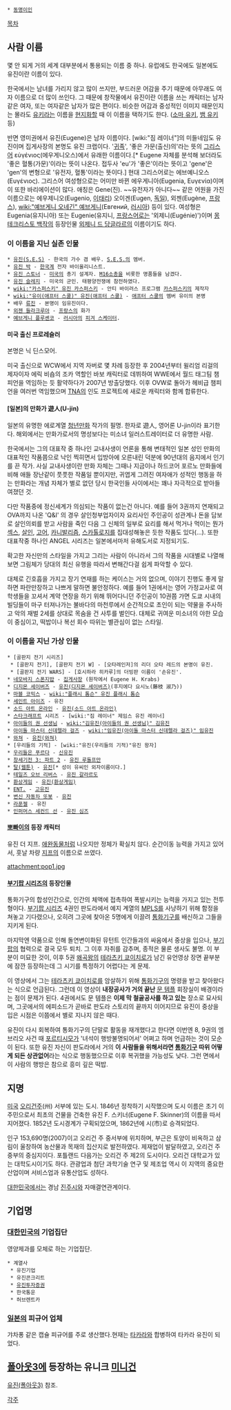 * [[동명이인]]

[[목차]]
== 사람 이름 ==
몇 안 되게 거의 세계 대부분에서 통용되는 이름 중 하나. 유럽에도 한국에도 일본에도 유진이란 이름이 있다.

한국에서는 남녀를 가리지 않고 많이 쓰지만, 부드러운 어감을 주기 때문에 아무래도 여자 이름으로 더 많이 쓰인다. 그 때문에 창작물에서 유진이란 이름을 쓰는 캐릭터는 남자같은 여자, 또는 여자같은 남자가 많은 편이다. 비슷한 어감과 중성적인 이미지 때문인지는 몰라도 [[유키]]라는 이름을 [[현지화]]할 때 이 이름을 택하기도 한다. ([[소마 유키]], [[뱀 유키]] 등)

반면 영미권에서 유진(Eugene)은 남자 이름이다. [wiki:"짐 레이너"]의 미들네임도 유진이며 집게사장의 본명도 유진 크랩이다. '[[귀족]]', '좋은 가문(출신)의'라는 뜻의 [[그리스어]] εὐγένιος(에우게니오스)에서 유래한 이름이다.[* Eugene 자체를 분석해 보더라도 '좋은 혈통(가문)'이라는 뜻이 나온다. 접두사 'eu'가 '좋은'이라는 뜻이고 'gene'은 'gen'의 변형으로 '유전자, 혈통'이라는 뜻이다.] 현대 그리스어로는 에브예니오스(Ευγένιος). 그리스어 여성형으로는 어미만 바뀐 에우게니아(Eugenia, Ευγενία)이며 이 또한 바리에이션이 많다. 애칭은 Gene(진). ~~유전자가 아니다~~ 같은 어원을 가진 이름으로는 에우제니오(Eugenio, [[이태리]]) 오이겐(Eugen, [[독일]]), 외젠(Eugène, [[프랑스]]), [[wiki:"예브게니 오네긴" 예브게니]](Евгений, [[러시아]]) 등이 있다. 여성형은 Eugenia(유지니아) 또는 Eugenie(유지니, [[프랑스어]]로는 '외제니(Eugénie)')이며 [[몽테크리스토 백작]]의 등장인물 [[외제니 드 당글라르]]의 이름이기도 하다.
=== 이 이름을 지닌 실존 인물 ===
 * [[유진(S.E.S)]] - 한국의 가수 겸 배우. [[S.E.S.]]의 멤버.
 * [[유진 박]] - [[한국]]계 전자 바이올리니스트.
 * [[유진 스토너]] - [[미국]]의 총기 설계자. [[M16]]소총을 비롯한 명품들을 남겼다.
 * [[유진 슬레지]] - 미국의 군인. 태평양전쟁에 참전하였다.
 * [[wiki:"카스퍼스키" 유진 카스퍼스키]] - 안티 바이러스 프로그램 [[카스퍼스키]]의 제작자
 * [[wiki:"유이(애프터 스쿨)" 유진(애프터 스쿨)]] - [[애프터 스쿨]]의 멤버 유이의 본명
 * 배우 [[류진]] - 본명이 임유진이다.
 * [[외젠 들라크루아]] - [[프랑스]]의 화가
 * [[예브게니 플루셴코]] - [[러시아]]의 [[피겨 스케이팅|피겨 스케이터]].
==== 미국 출신 프로레슬러 ====
본명은 닉 딘스모어.

미국 출신으로 WCW에서 지역 자버로 몇 차례 등장한 후 2004년부터 윌리엄 리걸의 제자이자 에릭 비숍의 조카 역할인 바보 캐릭터로 데뷔하여 WWE에서 월드 태그팀 챔피언을 역임하는 듯 활약하다가 2007년 방출당했다. 이후 OVW로 돌아가 헤비급 챔피언을 여러번 역임했으며 [[TNA]]의 인도 프로젝트에 새로운 캐릭터와 함께 합류한다.

==== [일본]의 만화가 遊人(U-jin) ====
일본의 유명한 에로계열 [[청년만화]] 작가의 필명. 한자로 遊人, 영어론 U-jin이라 표기한다. 해외에서는 만화가로서의 명성보다는 미소녀 일러스트레이터로 더 유명한 사람. 

한국에서는 그의 대표작 중 하나인 교내사생이 언론을 통해 변태적인 일본 성인 만화의 대표적인 작품쯤으로 낙인 찍히면서 입방아에 오른내린 덕분에 90년대의 음지에서 인기를 끈 작가. 사실 교내사생이란 만화 자체는 그때나 지금이나 하드코어 포르노 만화들에 비해 애들 장난같이 풋풋한 작품일 뿐이지만, 귀엽게 그려진 여자애가 성적인 행동을 하는 만화라는 개념 자체가 별로 없던 당시 한국인들 사이에서는 꽤나 자극적으로 받아들여졌던 것.

다만 작품중에 정신세계가 의심되는 작품이 없는건 아니다. 예를 들어 3권까지 연재되고 OVA까지 나온 'Q&I' 의 경우 살인청부업자이자 요리사인 주인공이 성관계나 돈을 담보로 살인의뢰를 받고 사람을 죽인 다음 그 신체의 일부로 요리를 해서 먹거나 먹이는 뭔가 [[섹스]], [[살인]], [[고어]], [[카니발리즘]], [[스카톨로지]]를 집대성해놓은 듯한 작품도 있다(…). 또한 대표작중 하나인 ANGEL 시리즈는 일본에서마저 유해도서로 지정되기도.

확고한 자신만의 스타일을 가지고 그리는 사람이 아니라서 그의 작품을 시대별로 나열해 보면 그림체가 당대의 최신 유행을 따라서 변해간다걸 쉽게 파악할 수 있다. 

대체로 긴호흡을 가지고 장기 연재를 하는 케이스는 거의 없으며, 이야기 진행도 좋게 말하면 파란만장하고 나쁘게 말하면 불안정하다. 예를 들어 1권에서는 영어 가정교사로 여학생들을 꼬셔서 계약 연장을 하기 위해 뛰어다니던 주인공이 10권쯤 가면 도쿄 시내의 빌딩들이 마구 터져나가는 불바다의 마천루에서 순간적으로 초인이 되는 약물을 주사하고 악의 재벌 2세를 상대로 목숨을 건 사투를 벌인다. 대체로 귀여운 미소녀의 야한 모습이 중심이고, 떡밥이나 복선 회수 따위는 별관심이 없는 스타일.         

=== 이 이름을 지닌 가상 인물 ===
 * [골판지 전기 시리즈]
  * [골판지 전기], [골판지 전기 W] - [오타레인저]의 리더 오타 레드의 본명이 유진.
  * [골판지 전기 WARS] - [호시하라 히카루]의 더빙판 이름이 '손유진'.
 * [[네모바지 스폰지밥]] - [[집게사장]] (원작에서 Eugene H. Krabs)
 * [[디지몬 세이버즈]] - [[유진(디지몬 세이버즈)]](후지에다 요시노(藤枝 淑乃))
 * [[마블 코믹스]] - [[wiki:"플래시 톰슨" 유진 플래시 톰슨]]
 * [[세인트 아이즈]] - 유진
 * [[소드 아트 온라인]] - [[유진(소드 아트 온라인)]]
 * [[스타크래프트]] 시리즈 - [wiki:"짐 레이너" 제임스 유진 레이너]
 * [[아이들의 권 선생님]] - [[wiki:"김유진(아이들의 권 선생님)" 김유진]]
 * [[아이돌 마스터 신데렐라 걸즈]] - [[wiki:"임유진(아이돌 마스터 신데렐라 걸즈)" 임유진]]
 * [[와쳐]] - [[유진(와쳐)]]
 * [우리들의 기적] - [wiki:"유진(우리들의 기적)"유진 왕자]
 * [[우리들은 푸르다]] - [[신유진]]
 * [[창세기전 3: 파트 2]] - [[유진 루돌프만]]
 * [[탈(웹툰)]] - [[유진(탈)|유진]][* 성이 유씨인 외자이름이다.]
 * [[테일즈 오브 리버스]] - [[유진 갈라르도]]
 * [[환상게임]] - [[유진(환상게임)]]
 * [[ENT.]] - [[고유진]]
 * [[변신 자동차 또봇]] - [[유진]]
 * [[라푼젤]] - 유진
 * [[인퍼머스 세컨드 선]] - [[유진 심즈]]

==== [[뽀빠이]]의 등장 캐릭터 ====
유진 더 지프. [[애완동물]]처럼 나오지만 정체가 확실치 않다. 순간이동 능력을 가지고 있어서, 훗날 차량 [[지프]]의 이름으로 쓰였다.

attachment:pop1.jpg

==== [[부기팝 시리즈]]의 등장인물 ====
통화기구의 합성인간으로, 인간의 체액에 접촉하여 폭발시키는 능력을 가지고 있는 전투형이다. [[부기팝 시리즈]] 4권인 판도라에서 예지 계열의 [[MPLS]]를 사냥하기 위해 함정을 쳐놓고 기다렸으나, 오히려 그곳에 찾아온 5명에게 이끌려 [[통화기구]]를 배신하고 그들을 지키게 된다.

마지막엔 약품으로 인해 돌연변이화된 뮤턴트 인간들과의 싸움에서 중상을 입으나, [[부기팝]]의 협력으로 결국 모두 퇴치. 그 이후 자취를 감추며, 종적은 물론 생사도 불명.
이 부분이 미묘한 것이, 이후 5권 [[왜곡왕]]의 [[테라츠키 쿄이치로]]가 남긴 유언영상 장면 끝부분에 잠깐 등장하는데 그 시기를 특정하기 어렵다는 게 문제.

이 영상에서 그는 [[테라츠키 쿄이치로]]를 암살하기 위해 [[통화기구]]의 명령을 받고 찾아왔다는 식으로 언급된다. 그런데 이 영상이 '''내장공사가 거의 끝난''' [[문 템플]] 회장실이 배경이라는 점이 문제가 된다. 4권에서도 문 템플은 '''이제 막 철골공사를 하고 있는''' 장소로 묘사되며, 그곳에서의 에피소드가 곧바로 판도라 스토리의 끝까지 이어지므로 유진이 중상을 입은 시점은 이쯤에서 별로 지나지 않은 때다.

유진이 다시 회복하여 통화기구의 단말로 활동을 재개했다고 한다면 이번엔 8, 9권의 엠브리오 사건 때 [[포르티시모]]가 '녀석이 행방불명되어서' 어쩌고 하며 언급하는 것이 모순이 된다. 또한 유진 자신이 판도라에서 거의 '''이 사람들을 위해서라면 [[통화기구]] 따위 어떻게 되든 상관없어'''라는 식으로 행동했으므로 이후 복귀했을 가능성도 낮다. 그런 면에서 이 사람의 행방은 참으로 흥미 깊은 떡밥.

== 지명 ==
[[미국]] [[오리건]]주(州) 서부에 있는 도시. 1846년 정착하기 시작했으며 도시 이름은 초기 이주민으로서 최초의 건물을 건축한 유진 F. 스키너(Eugene F. Skinner)의 이름을 따서 지어졌다. 1852년 도시경계가 구획되었으며, 1862년에 시(市)로 승격되었다.

인구 153,690명(2007)이고 오리건 주 중서부에 위치하며, 부근은 토양이 비옥하고 삼림이 울창하여 농산물과 목재의 집산지로 발전하였다. 제재업이 발달하였고, 오리건 주 중부의 중심지이다. 포틀랜드 다음가는 오리건 주 제2의 도시이다. 오리건 대학교가 있는 대학도시이기도 하다. 관광업과 첨단 과학기술 연구 및 제조업 역시 이 지역의 중요한 산업이며 서비스업과 유통산업도 성하다.

[[대한민국]]에서는 경남 [[진주시]]와 자매결연관계이다.

== 기업명 ==
=== [[대한민국]]의 기업집단 ===
영양제과를 모체로 하는 기업집단.

 * 계열사
  * 유진기업
  * 유진콘크리트
  * [[유진투자증권]]
  * 한국통운
  * 허브렌트카

=== [[일본]]의 피규어 업체 ===
갸차퐁 같은 캡슐 피규어를 주로 생산했다.현재는 [[타카라]]와 합병하여 타카라 유진이 되었다.

== [[폴아웃3]]에 등장하는 유니크 [[미니건]] ==
[[유진(폴아웃3)]] 참조.

[[각주]]
